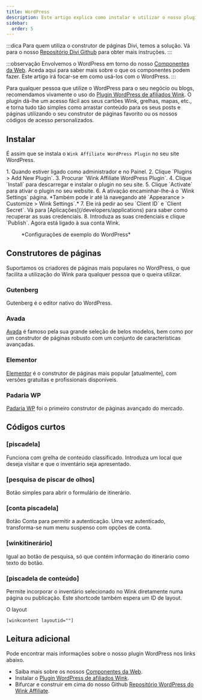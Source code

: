 ```yaml
---
title: WordPress
description: Este artigo explica como instalar e utilizar o nosso plugin WordPress.
sidebar:
  order: 5
---
```


:::dica
Para quem utiliza o construtor de páginas Divi, temos a solução. Vá para o nosso [Repositório Divi Github](https://github.com/wink-travel/affiliate-wordpress-divi-plugin) para obter mais instruções.
:::

:::observação
Envolvemos o WordPress em torno do nosso [Componentes da Web](/developers/web-components). Aceda aqui para saber mais sobre o que os componentes podem fazer. Este artigo irá focar-se em como usá-los com o WordPress.
:::

Para qualquer pessoa que utilize o WordPress para o seu negócio ou blogs, recomendamos vivamente o uso do [Plugin WordPress de afiliados Wink](https://wordpress.org/plugins/wink2travel/).
O plugin dá-lhe um acesso fácil aos seus cartões Wink, grelhas, mapas, etc., e torna tudo tão simples como arrastar conteúdo para os seus posts e páginas utilizando o seu construtor de páginas favorito ou os nossos códigos de acesso personalizados.

## Instalar

É assim que se instala o `Wink Affiliate WordPress Plugin` no seu site WordPress.

<Steps>
  1. Quando estiver ligado como administrador e no Painel.
  2. Clique `Plugins > Add New Plugin`.
  3. Procurar `Wink Affiliate WordPress Plugin`.
  4. Clique `Install` para descarregar e instalar o plugin no seu site.
  5. Clique `Activate` para ativar o plugin no seu website.
  6. A ativação encaminhar-lhe-á o `Wink Settings` página. *Também pode ir até lá navegando até `Appearance > Customize > Wink Settings`.*
  7. Ele irá pedir ao seu `Client ID` e `Client Secret`. Vá para [Aplicações](/developers/applications) para saber como recuperar as suas credenciais.
  8. Introduza as suas credenciais e clique `Publish`. Agora está ligado à sua conta Wink.
</Steps>


<figure>
  <CloudinaryImage width="350" height="760" resize="scale" quality="best" alt="Configurações do plugin Wink Affiliate WordPress" src="academy/wink-wordpress-plugin-settings" errorImage="noimage_opaque_nyrtl0.png" />

  <figcaption>*Configurações de exemplo do WordPress*</figcaption>
</figure>


##

## Construtores de páginas

Suportamos os criadores de páginas mais populares no WordPress, o que facilita a utilização do Wink para qualquer pessoa que o queira utilizar.

### Gutenberg

Gutenberg é o editor nativo do WordPress.

### Avada

[Avada](https://avada.com) é famoso pela sua grande seleção de belos modelos, bem como por um construtor de páginas robusto com um conjunto de características avançadas.

### Elementor

[Elementor](https://elementor.com) é o construtor de páginas mais popular \[atualmente], com versões gratuitas e profissionais disponíveis.

### Padaria WP

[Padaria WP](https://wpbakery.com) foi o primeiro construtor de páginas avançado do mercado.

## Códigos curtos

### \[piscadela]

Funciona com grelha de conteúdo classificado. Introduza um local que deseja visitar e que o inventário seja apresentado.

### \[pesquisa de piscar de olhos]

Botão simples para abrir o formulário de itinerário.

### \[conta piscadela]

Botão Conta para permitir a autenticação. Uma vez autenticado, transforma-se num menu suspenso com opções de conta.

### \[winkitinerário]

Igual ao botão de pesquisa, só que contém informação do itinerário como texto do botão.

### \[piscadela de conteúdo]

Permite incorporar o inventário selecionado no Wink diretamente numa página ou publicação. Este shortcode também espera um ID de layout.

O layout

```
[winkcontent layoutid=""]
```

## Leitura adicional

Pode encontrar mais informações sobre o nosso plugin WordPress nos links abaixo.

* Saiba mais sobre os nossos [Componentes da Web](/developers/web-components).
* Instalar o [Plugin WordPress de afiliados Wink](https://wordpress.org/plugins/wink2travel/).
* Bifurcar e construir em cima do nosso Github [Repositório WordPress do Wink Affiliate](https://github.com/wink-travel/wink-wordpress-plugin).

